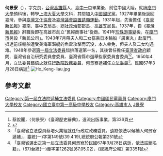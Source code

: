 {{Infobox Officeholder
|姓名=何景寮
|圖像=File:何景寮.jpg
|圖像大小=200px
|圖像說明=  
| 字       = 字克良
| 號       = 
| 別名     = 河本耕治
| 出生名   = 
| 出生日期 = 1903年1月5日
| 出生地點 = 
| 逝世日期 = {{dda|1978|3|28|1903|1|5}}
| 逝世地點 = 
| 死因     = 
| 墓地     = 
| 墓地座標 = 
| 籍貫     = 
| 政黨     = 
| 其他政黨 = 
| parents    = 
| 配偶     = 
| 伴侶     = 
| relatives  =  
| children  =  
| 母校     = 
| 著作     = 
| 簽名     = 
| 腳註     = 
| past     = 
}}
'''何景寮'''（{{bd|1903年|1月5日|1978年|3月28日|catIdx=H}}），字克良，[[台灣|台灣]][[高雄縣|高雄縣]]人，[[臺中一中|臺中一中]]畢業後，前往中國大陸，就讀[[廈門大學|廈門大學]]預科後，轉學[[上海|上海]][[大夏大學|大夏大學]]文科，其間加入[[中國國民黨|中國國民黨]]。1927年畢業後返回臺灣，參與[[臺灣文化協會|臺灣文化協會]]及[[臺灣議會設置請願運動|臺灣議會設置請願運動]]。1931年起，先後擔任《[[臺灣新民報|臺灣新民報]]》[[臺南|臺南]]、[[臺中|臺中]]支局長、總社政治部部長、[[高雄|高雄]]支局長。1937年，自《[[臺灣新民報|臺灣新民報]]》辭職後即在高雄市創立“民報商事社”從商。1941年[[珍珠港事變|珍珠港事變]]後，在[[廈門市|廈門市]]另設「新民公司」。1943年7月帶夫人和二女搭乘日本輪船「廣東丸」赴廈門，抵達前該輪船遭受美海軍潛艇的魚雷攻擊而沉没，本人幸免，但夫人及二女均遇难。1948年參選[[第一屆立法委員|第一屆立法委員]]惜排落選第一名，其後曾任擔任[[臺灣省政府|臺灣省政府]]顧問、臺灣省自治研究委員會委員、臺灣省縣市選舉監察委員會委員<ref>蔡說麗，〈何景寮〉《臺灣歷史辭典》，遠流出版事業，第336頁</ref><ref>{{Cite web |url=http://npl.ly.gov.tw/do/www/commissionerInfo?id=1230&expireBack=01&expire=01&act=exp&keyword=%E4%BD%95%E6%99%AF&orderBy=name&nameOrder=true&eleDisOrder=false |title=《第１屆立法委員個人資料：何景寮》，立法院國會圖書館網站 |accessdate=2020-12-17 |archive-date=2016-03-07 |archive-url=https://web.archive.org/web/20160307054926/http://npl.ly.gov.tw/do/www/commissionerInfo?id=1230&expireBack=01&expire=01&act=exp&keyword=%E4%BD%95%E6%99%AF&orderBy=name&nameOrder=true&eleDisOrder=false |dead-url=no }}</ref>。1950年4月，立法委員[[蔡培火|蔡培火]]就任[[行政院政務委員|行政院政務委員]]，何景寮遞補任[[第1屆中華民國立法委員|立法委員]]<ref>「臺灣省立法委員蔡培火業經就任行政院政務委員，遺缺依法以候補人何景寮遞補」，臺統(一)字第149號(39.4.19),總統府公報第251號</ref>。民國67年3月28日病逝<ref>「臺灣省選出之第一屆立法委員何景寮於民國67年3月28日病逝，依法註銷名籍」，(67)台統(一)義字第1262號(67.05.02)，《總統府公報》第3351號</ref>
[[File:Ho_Keng-liau.jpg|thumb]]

== 參考文獻 ==
{{reflist}}
{{中華民國第一屆立法委員}}
[[Category:第一屆立法院遞補立法委員|Category:第一屆立法院遞補立法委員]]
[[Category:中國國民黨黨員|Category:中國國民黨黨員]]
[[Category:廈門大學校友|Category:廈門大學校友]]
[[Category:國立臺中第一高級中學校友|Category:國立臺中第一高級中學校友]]
[[Category:高雄市人|Category:高雄市人]]
[[Category:何姓|J景寮]]